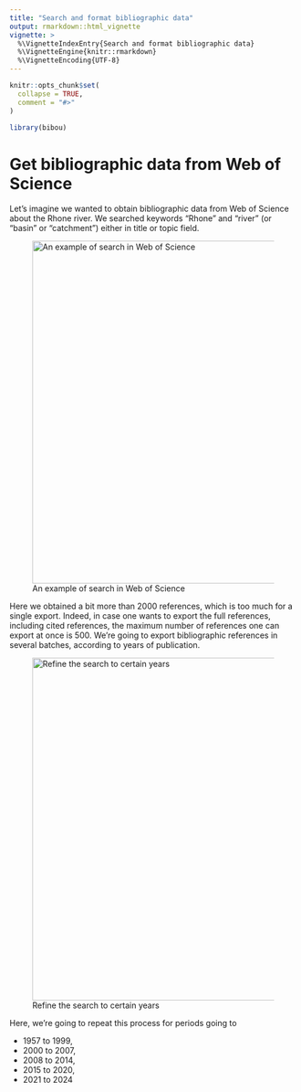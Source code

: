 ```yaml
---
title: "Search and format bibliographic data"
output: rmarkdown::html_vignette
vignette: >
  %\VignetteIndexEntry{Search and format bibliographic data}
  %\VignetteEngine{knitr::rmarkdown}
  %\VignetteEncoding{UTF-8}
---
```


```r
knitr::opts_chunk$set(
  collapse = TRUE,
  comment = "#>"
)
```

```r
library(bibou)
```


# Get bibliographic data from Web of Science

Let's imagine we wanted to obtain bibliographic data from Web of Science about the Rhone river. We searched keywords "Rhone" and "river" (or "basin" or "catchment") either in title or topic field.

![An example of search in Web of Science](figures/WoS_1.png){width="600px"}

Here we obtained a bit more than 2000 references, which is too much for a single export. Indeed, in case one wants to export the full references, including cited references, the maximum number of references one can export at once is 500. We're going to export bibliographic references in several batches, according to years of publication.

![Refine the search to certain years](figures/WoS_2.png){width="600px"}

Here, we're going to repeat this process for periods going to

- 1957 to 1999,
- 2000 to 2007,
- 2008 to 2014,
- 2015 to 2020,
- 2021 to 2024








